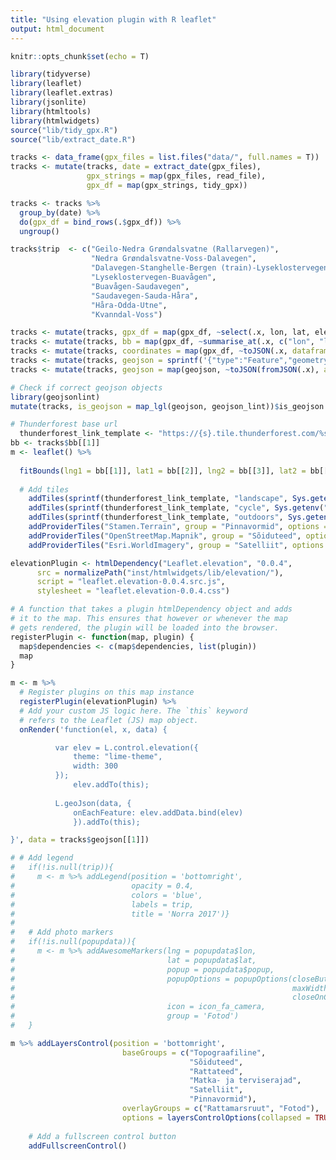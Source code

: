```yaml
---
title: "Using elevation plugin with R leaflet"
output: html_document
---
```


<script src="https://cdnjs.cloudflare.com/ajax/libs/d3/4.10.2/d3.min.js" charset="utf-8"></script>

```r
knitr::opts_chunk$set(echo = T)
```


```r
library(tidyverse)
library(leaflet)
library(leaflet.extras)
library(jsonlite)
library(htmltools)
library(htmlwidgets)
source("lib/tidy_gpx.R")
source("lib/extract_date.R")

tracks <- data_frame(gpx_files = list.files("data/", full.names = T))
tracks <- mutate(tracks, date = extract_date(gpx_files),
                 gpx_strings = map(gpx_files, read_file),
                 gpx_df = map(gpx_strings, tidy_gpx))

tracks <- tracks %>%
  group_by(date) %>%
  do(gpx_df = bind_rows(.$gpx_df)) %>%
  ungroup()

tracks$trip  <- c("Geilo-Nedra Grøndalsvatne (Rallarvegen)",
                  "Nedra Grøndalsvatne-Voss-Dalavegen",
                  "Dalavegen-Stanghelle-Bergen (train)-Lyseklostervegen",
                  "Lyseklostervegen-Buavågen",
                  "Buavågen-Saudavegen",
                  "Saudavegen-Sauda-Håra",
                  "Håra-Odda-Utne",
                  "Kvanndal-Voss")

tracks <- mutate(tracks, gpx_df = map(gpx_df, ~select(.x, lon, lat, ele)))
tracks <- mutate(tracks, bb = map(gpx_df, ~summarise_at(.x, c("lon", "lat"), c("min", "max"))))
tracks <- mutate(tracks, coordinates = map(gpx_df, ~toJSON(.x, dataframe = "values")))
tracks <- mutate(tracks, geojson = sprintf('{"type":"Feature","geometry":{"type":"LineString","coordinates":%s},"properties":null}', coordinates))
tracks <- mutate(tracks, geojson = map(geojson, ~toJSON(fromJSON(.x), auto_unbox = T)))

# Check if correct geojson objects
library(geojsonlint)
mutate(tracks, is_geojson = map_lgl(geojson, geojson_lint))$is_geojson
```


```r

# Thunderforest base url
  thunderforest_link_template <- "https://{s}.tile.thunderforest.com/%s/{z}/{x}/{y}.png?apikey=%s"
bb <- tracks$bb[[1]]
m <- leaflet() %>%
  
  fitBounds(lng1 = bb[[1]], lat1 = bb[[2]], lng2 = bb[[3]], lat2 = bb[[4]]) %>%
  
  # Add tiles
    addTiles(sprintf(thunderforest_link_template, "landscape", Sys.getenv("THUNDERF_APIKEY")), group = "Topograafiline") %>%
    addTiles(sprintf(thunderforest_link_template, "cycle", Sys.getenv("THUNDERF_APIKEY")), group = "Rattateed") %>%
    addTiles(sprintf(thunderforest_link_template, "outdoors", Sys.getenv("THUNDERF_APIKEY")), group = "Matka- ja terviserajad") %>%
    addProviderTiles("Stamen.Terrain", group = "Pinnavormid", options = providerTileOptions(detectRetina = T)) %>%
    addProviderTiles("OpenStreetMap.Mapnik", group = "Sõiduteed", options = providerTileOptions(detectRetina = T)) %>%
    addProviderTiles("Esri.WorldImagery", group = "Satelliit", options = providerTileOptions(detectRetina = T))

elevationPlugin <- htmlDependency("Leaflet.elevation", "0.0.4",
      src = normalizePath("inst/htmlwidgets/lib/elevation/"),
      script = "leaflet.elevation-0.0.4.src.js",
      stylesheet = "leaflet.elevation-0.0.4.css")

# A function that takes a plugin htmlDependency object and adds
# it to the map. This ensures that however or whenever the map
# gets rendered, the plugin will be loaded into the browser.
registerPlugin <- function(map, plugin) {
  map$dependencies <- c(map$dependencies, list(plugin))
  map
}

m <- m %>%
  # Register plugins on this map instance
  registerPlugin(elevationPlugin) %>%
  # Add your custom JS logic here. The `this` keyword
  # refers to the Leaflet (JS) map object.
  onRender('function(el, x, data) {

          var elev = L.control.elevation({
              theme: "lime-theme",
              width: 300
          });
              elev.addTo(this);
          
          L.geoJson(data, {
		      onEachFeature: elev.addData.bind(elev)
		      }).addTo(this);

}', data = tracks$geojson[[1]])

# # Add legend
#   if(!is.null(trip)){
#     m <- m %>% addLegend(position = 'bottomright', 
#                          opacity = 0.4, 
#                          colors = 'blue', 
#                          labels = trip,
#                          title = 'Norra 2017')}
#   
#   # Add photo markers
#   if(!is.null(popupdata)){
#     m <- m %>% addAwesomeMarkers(lng = popupdata$lon,
#                                  lat = popupdata$lat,
#                                  popup = popupdata$popup,
#                                  popupOptions = popupOptions(closeButton = FALSE, 
#                                                              maxWidth = 500,
#                                                              closeOnClick = TRUE),
#                                  icon = icon_fa_camera,
#                                  group = 'Fotod')
#   }

m %>% addLayersControl(position = 'bottomright',
                         baseGroups = c("Topograafiline", 
                                        "Sõiduteed", 
                                        "Rattateed", 
                                        "Matka- ja terviserajad",  
                                        "Satelliit", 
                                        "Pinnavormid"),
                         overlayGroups = c("Rattamarsruut", "Fotod"),
                         options = layersControlOptions(collapsed = TRUE)) %>%
    
    # Add a fullscreen control button
    addFullscreenControl()

```

